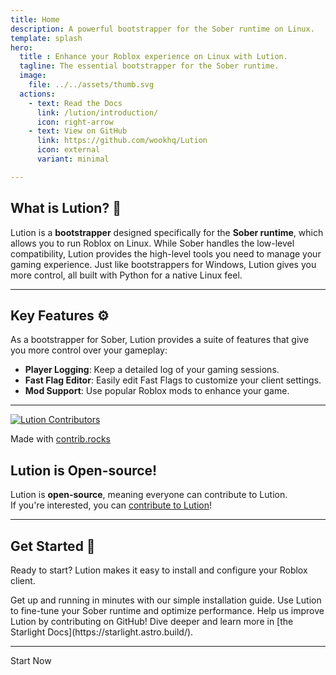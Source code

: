 ```yaml
---
title: Home
description: A powerful bootstrapper for the Sober runtime on Linux.
template: splash
hero:
  title : Enhance your Roblox experience on Linux with Lution.
  tagline: The essential bootstrapper for the Sober runtime.
  image:
    file: ../../assets/thumb.svg
  actions:
    - text: Read the Docs
      link: /lution/introduction/
      icon: right-arrow
    - text: View on GitHub
      link: https://github.com/wookhq/Lution
      icon: external
      variant: minimal

---
```


## What is Lution? 🐧

Lution is a **bootstrapper** designed specifically for the **Sober runtime**, which allows you to run Roblox on Linux. While Sober handles the low-level compatibility, Lution provides the high-level tools you need to manage your gaming experience. Just like bootstrappers for Windows, Lution gives you more control, all built with Python for a native Linux feel.

---

## Key Features ⚙️

As a bootstrapper for Sober, Lution provides a suite of features that give you more control over your gameplay:

* **Player Logging**: Keep a detailed log of your gaming sessions.
* **Fast Flag Editor**: Easily edit Fast Flags to customize your client settings.
* **Mod Support**: Use popular Roblox mods to enhance your game.

---

<div style={{ float: 'right', marginLeft: '20px', textAlign: 'center' }}>
  <a href="https://github.com/wookhq/lution/graphs/contributors">
    <img
      src="https://contrib.rocks/image?repo=wookhq/lution"
      alt="Lution Contributors"
      style={{ maxWidth: '100%' }}
    />
  </a>
  <p style={{ fontSize: '0.8em', marginTop: '5px' }}>
    Made with <a href="https://contrib.rocks">contrib.rocks</a>
  </p>
</div>

## Lution is Open-source!

Lution is **open-source**, meaning everyone can contribute to Lution.  
If you're interested, you can [contribute to Lution](https://github.com/wookhq/lution)!

---

## Get Started 🚀

Ready to start? Lution makes it easy to install and configure your Roblox client.

<CardGrid stagger>
	<Card title="Install Lution" icon="rocket">
		Get up and running in minutes with our simple installation guide.
	</Card>
	<Card title="Configure To your Liking" icon="forward-slash">
		Use Lution to fine-tune your Sober runtime and optimize performance.
	</Card>
	<Card title="Contribute to Lution" icon="github">
		Help us improve Lution by contributing on GitHub!
	</Card>
	<Card title="Read the Docs" icon="open-book">
		Dive deeper and learn more in [the Starlight Docs](https://starlight.astro.build/).
	</Card>
</CardGrid>

---


<LinkButton href="/lution/introduction/">Start Now</LinkButton>